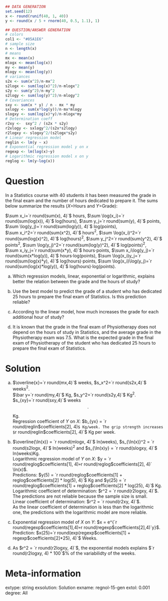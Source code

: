 
```r
## DATA GENERATION
set.seed(12)
x <- round(runif(40, 1, 40))
y <- round(x / 5 + rnorm(40, 0.5, 1.1), 1)

## QUESTION/ANSWER GENERATION
# colors
col1 <- "#05A1E6"
# sample size
n <- length(x)
# means
mx <- mean(x)
mlogx <- mean(log(x))
my <- mean(y)
mlogy <- mean(log(y))
# variances
s2x <- sum(x^2)/n-mx^2
s2logx <- sum(log(x)^2)/n-mlogx^2
s2y <- sum(y^2)/n-my^2
s2logy <- sum(log(y)^2)/n-mlogy^2
# Covariances
sxy <- sum(x * y) / n - mx * my
sxlogy <- sum(x*log(y))/n-mx*mlogy
slogxy <- sum(log(x)*y)/n-mlogx*my
# Determination coeff
r2xy <-  sxy^2 / (s2x * s2y)
r2xlogy <- sxlogy^2/(s2x*s2logy)
r2logxy <- slogxy^2/(s2logx*s2y)
# Linear regression model
reglin <- lm(y ~ x)
# Exponential regression model y on x
regexp <- lm(log(x)~y)
# Logarithmic regression model x on y
reglog <- lm(y~log(x))
```

Question
========
In a Statistics course with 40 students it has been measured the grade in the final exam and the number of hours dedicated to prepare it. The sums below summarize the results ($X$=Hours and $Y$=Grade):

$\sum x_i=`r round(sum(x), 4)`$ hours, $\sum \log(x_i)=`r round(sum(log(x)), 4)`$ log(hours), $\sum y_j=`r round(sum(y), 4)`$ points, $\sum \log(y_j)=`r round(sum(log(y)), 4)`$ log(points),  
$\sum x_i^2=`r round(sum(x^2), 4)`$ hours$^2$, $\sum \log(x_i)^2=`r round(sum(log(x)^2), 4)`$ log(hours)$^2$, $\sum y_j^2=`r round(sum(y^2), 4)`$ points$^2$, $\sum \log(y_j)^2=`r round(sum(log(y)^2), 4)`$ log(points)$^2$,  
$\sum x_iy_j=`r round(sum(x*y), 4)`$ hours$\cdot$points, $\sum x_i\log(y_j)=`r round(sum(x*log(y)), 4)`$ hours$\cdot$log(points), $\sum \log(x_i)y_j=`r round(sum(log(x)*y), 4)`$ log(hours)$\cdot$points, $\sum \log(x_i)\log(y_j)=`r round(sum(log(x)*log(y)), 4)`$ log(hours)$\cdot$log(points).


a. Which regression models, linear, exponential or logarithmic, explains better the relation between the grade and the hours of study?

a. Use the best model to predict the grade of a student who has dedicated 25 hours to prepare the final exam of Statistics. Is this prediction reliable?

a. According to the linear model, how much increases the grade for each additional hour of study?

a. It is known that the grade in the final exam of Physiotherapy does not depend on the hours of study in Statistics, and the average grade in the Physiotherapy exam was 7.5. What is the expected grade in the final exam of Physiotherapy of the student who has dedicated 25 hours to prepare the final exam of Statistics.

Solution
========

a. $\overline{x}=`r round(mx,4)`$ weeks, $s_x^2=`r round(s2x,4)`$ weeks$^2$.  
$\bar y=`r round(my,4)`$ Kg, $s_y^2=`r round(s2y,4)`$ Kg$^2$.  
$s_{xy}=`r round(sxy,4)`$ weeks$$\cdot$$Kg.  
Regression coefficient of $Y$ on $X$: $b_{yx} = `r round(reglin$coefficients[2], 4)`$ Kg/week. The grip strength increases $`r round(reglin$coefficients[2], 4)`$ Kg per week.

a. $\overline{\ln(x)} = `r round(mlogx, 4)`$ ln(weeks), $s_{\ln(x)}^2 = `r round(s2logx, 4)`$  ln(weeks)$^2$ and $s_{\ln(x)y} = `r round(slogxy, 4)`$ ln(weeks)Kg.  
Logarithmic regression model of $Y$ on $X$: $y = `r round(reglog$coefficients[1], 4)` + `r round(reglog$coefficients[2], 4)` \ln(x)$.  
Predictions: $y(5) = `r round(reglog$coefficients[1] + reglog$coefficients[2] * log(5), 4)`$ Kg and $y(25) = `r round(reglog$coefficients[1] + reglog$coefficients[2] * log(25), 4)`$ Kg.  
Logarithmic coefficient of determination: $r^2 = `r round(r2logxy, 4)`$.
The predictions are not reliable because the sample size is small.  
Linear coefficient of determination: $r^2 = `r round(r2xy, 4)`$.  
As the linear coefficient of determination is less than the logarithmic one, the predictions with the logarithmic model are more reliable.

a. Exponential regression model of $X$ on $Y$: $x = e^{`r round(regexp$coefficients[1],4)` + `r round(regexp$coefficients[2],4)`y}$.  
Prediction: $x(25)=`r round(exp(regexp$coefficients[1] + regexp$coefficients[2]*25), 4)`$ Weeks.  

a. As $r^2 = `r round(r2logxy, 4)`$, the exponential models explains $`r round(r2logxy, 4) * 100`$% of the variabilidty of the weeks.

Meta-information 
================
extype: string
exsolution: Solution
exname: regnol-15-gen
extol: 0.001
degree: All
 
